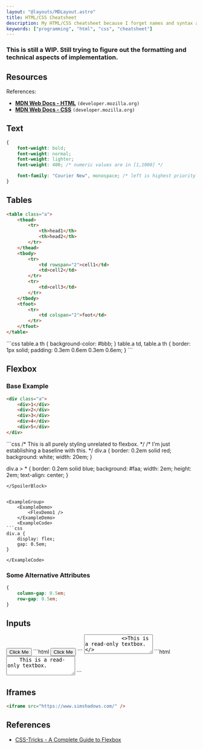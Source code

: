 ```yaml
---
layout: "@layouts/MDLayout.astro"
title: HTML/CSS Cheatsheet
description: My HTML/CSS cheatsheet because I forget names and syntax a lot.
keywords: ["programming", "html", "css", "cheatsheet"]
---
```




### This is still a WIP. Still trying to figure out the formatting and technical aspects of implementation.

## Resources

References:

- [**MDN Web Docs - HTML**](https://developer.mozilla.org/en-US/docs/Web/HTML) `(developer.mozilla.org)`
- [**MDN Web Docs - CSS**](https://developer.mozilla.org/en-US/docs/Web/CSS/Reference) `(developer.mozilla.org)`


<Divider />

## Text

```css
{
    font-weight: bold;
    font-weight: normal;
    font-weight: lighter;
    font-weight: 400; /* numeric values are in [1,1000] */

    font-family: "Courier New", monospace; /* left is highest priority */
}
```


<Divider />

## Tables


```html
<table class="a">
    <thead>
        <tr>
            <th>head1</th>
            <th>head2</th>
        </tr>
    </thead>
    <tbody>
        <tr>
            <td rowspan="2">cell1</td>
            <td>cell2</td>
        </tr>
        <tr>
            <td>cell3</td>
        </tr>
    </tbody>
    <tfoot>
        <tr>
            <td colspan="2">foot</td>
        </tr>
    </tfoot>
</table>
```

<ExampleGroup>
    <ExampleDemo>
        <TablesDemo />
    </ExampleDemo>
    <ExampleCode>
```css
table.a th {
    background-color: #bbb;
}
table.a td,
table.a th {
    border: 1px solid;
    padding: 0.3em 0.6em 0.3em 0.6em;
}
```
    </ExampleCode>
</ExampleGroup>


<Divider />

## Flexbox

### Base Example

```html
<div class="a">
    <div>1</div>
    <div>2</div>
    <div>3</div>
    <div>4</div>
    <div>5</div>
</div>
```

<SpoilerBlock buttonLabel="Base CSS">
```css
/* This is all purely styling unrelated to flexbox. */
/* I'm just establishing a baseline with this. */
div.a {
    border: 0.2em solid red;
    background: white;
    width: 20em;
}

div.a > * {
    border: 0.2em solid blue;
    background: #faa;
    width: 2em;
    height: 2em;
    text-align: center;
}
```
</SpoilerBlock>


<ExampleGroup>
    <ExampleDemo>
        <FlexDemo1 />
    </ExampleDemo>
    <ExampleCode>
```css
div.a {
    display: flex;
    gap: 0.5em;
}
```
    </ExampleCode>
</ExampleGroup>

### Some Alternative Attributes

```css
{
    column-gap: 0.5em;
    row-gap: 0.5em;
}
```


<Divider />

## Inputs

<ExampleGroup>
    <ExampleDemo>
        <button type="button">
            Click Me
        </button>
    </ExampleDemo>
    <ExampleCode>
```html
<button type="button">
    Click Me
</button>
```
    </ExampleCode>
</ExampleGroup>

<ExampleGroup>
    <ExampleDemo>
        <textarea rows="3" readonly>
            <>This is a read-only textbox.</>
        </textarea>
    </ExampleDemo>
    <ExampleCode>
```html
<textarea rows="3" readonly>
    This is a read-only textbox.
</textarea>
```
    </ExampleCode>
</ExampleGroup>


<Divider />

## Iframes

```html
<iframe src="https://www.simshadows.com/" />
```


<Divider />

## References

- [CSS-Tricks - A Complete Guide to Flexbox](https://css-tricks.com/snippets/css/a-guide-to-flexbox/)

